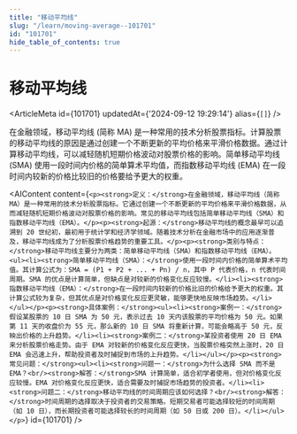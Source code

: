 ```yaml
---
title: "移动平均线"
slug: "/learn/moving-average--101701"
id: "101701"
hide_table_of_contents: true
---
```



# 移动平均线

<ArticleMeta id={101701} updatedAt={'2024-09-12 19:29:14'} alias={`[]`} />
<div className='border-solid border-b border-t-0 my-4 border-[var(--ifm-color-gray-300)]' />

在金融领域，移动平均线 (简称 MA) 是一种常用的技术分析股票指标。计算股票的移动平均线的原因是通过创建一个不断更新的平均价格来平滑价格数据。通过计算移动平均线，可以减轻随机短期价格波动对股票价格的影响。简单移动平均线 (SMA) 使用一段时间内价格的简单算术平均值，而指数移动平均线 (EMA) 在一段时间内较新的价格比较旧的价格要给予更大的权重。

<AIContent content={`<p><strong>定义：</strong>在金融领域，移动平均线（简称 MA）是一种常用的技术分析股票指标。它通过创建一个不断更新的平均价格来平滑价格数据，从而减轻随机短期价格波动对股票价格的影响。常见的移动平均线包括简单移动平均线（SMA）和指数移动平均线（EMA）。</p><p><strong>起源：</strong>移动平均线的概念最早可以追溯到 20 世纪初，最初用于统计学和经济学领域。随着技术分析在金融市场中的应用逐渐普及，移动平均线成为了分析股票价格趋势的重要工具。</p><p><strong>类别与特点：</strong>移动平均线主要分为两类：简单移动平均线（SMA）和指数移动平均线（EMA）。<ul><li><strong>简单移动平均线（SMA）：</strong>使用一段时间内价格的简单算术平均值。其计算公式为：SMA = (P1 + P2 + ... + Pn) / n，其中 P 代表价格，n 代表时间周期。SMA 的优点是计算简单，但缺点是对较新的价格变化反应较慢。</li><li><strong>指数移动平均线（EMA）：</strong>在一段时间内较新的价格比旧的价格给予更大的权重。其计算公式较为复杂，但其优点是对价格变化反应更灵敏，能够更快地反映市场趋势。</li></ul></p><p><strong>具体案例：</strong><ul><li><strong>案例一：</strong>假设某股票的 10 日 SMA 为 50 元，表示过去 10 天内该股票的平均价格为 50 元。如果第 11 天的收盘价为 55 元，那么新的 10 日 SMA 将重新计算，可能会略高于 50 元，反映出价格的上升趋势。</li><li><strong>案例二：</strong>某投资者使用 20 日 EMA 来分析股票价格走势。由于 EMA 对较新的价格变化反应更快，当股票价格突然上涨时，20 日 EMA 会迅速上升，帮助投资者及时捕捉到市场的上升趋势。</li></ul></p><p><strong>常见问题：</strong><ul><li><strong>问题一：</strong>为什么选择 SMA 而不是 EMA？<br/><strong>解答：</strong>SMA 计算简单，适合初学者使用，但对价格变化反应较慢。EMA 对价格变化反应更快，适合需要及时捕捉市场趋势的投资者。</li><li><strong>问题二：</strong>移动平均线的时间周期应该如何选择？<br/><strong>解答：</strong>时间周期的选择取决于投资者的交易策略。短期交易者可能选择较短的时间周期（如 10 日），而长期投资者可能选择较长的时间周期（如 50 日或 200 日）。</li></ul></p>`} id={101701} />
